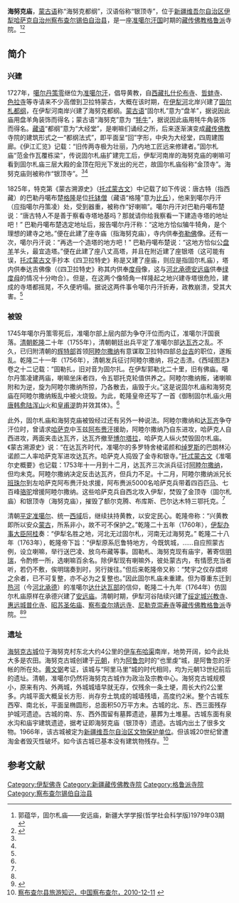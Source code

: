 {{Infobox Tibetan Buddhist monastery
|name =海努克庙
|image = 
|image size = 250px
|alt = 
|caption = 
|t=
|w=
|to = 
|ipa={{IPA|}}
|z=
|thdl=
|e=
|tc=海努克廟
|s=海努克庙
|p=
|m=
|k=
|pushpin_map = 
|latd =  | latm =  | lats =  | latNS = 
|longd=  | longm= | longs =| longEW = 
|iso_region = 
|map_caption = 
|mapsize = 
|location_country = 中国
|location = {{CHN}}[[新疆维吾尔自治区|新疆维吾尔自治区]][[伊犁哈萨克自治州|伊犁哈萨克自治州]][[察布查尔锡伯自治县|察布查尔锡伯自治县]]
|coordinates_display =
|founded_by = 
|date_founded =
|date_renovated =
|sect = [[格鲁派|格鲁派]]
|mather =
|children =
|dedicated_to = 
|tulku =
|head_lama = 
|head_mgh =
|no._of_monks = 
|architecture = 
|festivals =
|footnotes = 
}}

'''海努克庙'''，[[蒙古语|蒙古语]]称“海努克都纲”，汉语俗称“银顶寺”，位于[[新疆维吾尔自治区|新疆维吾尔自治区]][[伊犁哈萨克自治州|伊犁哈萨克自治州]][[察布查尔锡伯自治县|察布查尔锡伯自治县]]，是一座[[准噶尔汗国|准噶尔汗国]]时期的[[藏传佛教|藏传佛教]][[格鲁派|格鲁派]]寺院。<ref name=guo>郭蕴华，固尔札庙——安远庙，新疆大学学报(哲学社会科学版)1979年03期</ref><ref name=lwb>{{Cite web |url=http://www.foyuan.net/article-387746-1.html |title=李文彬，伊犁固尔扎庙的兴衰，佛缘网站，2011-12-7 |access-date=2014-05-05 |archive-date=2014-05-05 |archive-url=https://web.archive.org/web/20140505202102/http://www.foyuan.net/article-387746-1.html |dead-url=yes }}</ref>

==简介==
===兴建===
1727年，[[噶尔丹策零|噶尔丹策零]]继位为[[准噶尔汗国|准噶尔汗]]，倡导黄教，自[[西藏|西藏]][[扎什伦布寺|扎什伦布寺]]、[[哲蚌寺|哲蚌寺]]、[[色拉寺|色拉寺]]等寺请来不少高僧到卫拉特蒙古，大概在该时期，在[[伊犁河|伊犁河]]北岸兴建了[[固尔札庙|固尔札都纲]]，在伊犁河南岸兴建了海努克都纲。[[蒙古语|蒙古语]]“固尔札”意为“盘羊”，据说因此庙用盘羊角装饰而得名；蒙古语“海努克”意为 “[[牦牛|牦牛]]”，据说因此庙用牦牛角装饰而得名。[[藏语|藏语]]“都纲”意为“大经堂”，是喇嘛们诵经之所，后来逐渐演变成[[藏传佛教|藏传佛教]]寺院的建筑形式之一“都纲法式”，即平面呈“回”字形，中央为大经堂，四周建围廊。《伊江汇览》记载：“旧传两寺极为壮丽，乃内地工匠远来修建者。”固尔札庙“范金作瓦覆栋梁”，传说固尔札庙扩建完工后，伊犁河南岸的海努克庙的喇嘛可看到固尔札庙三层大殿的金顶在阳光下发出的光芒，故固尔札庙俗称“金顶寺”。海努克庙则被称作“银顶寺”。<ref name=lwb/><ref name=guo/>

1825年，特克第《蒙古溯源史》（[[托忒蒙古文|托忒蒙古文]]）中记载了如下传说：唐古特（指西藏）的巴勒丹噶布楚[[比丘|格隆]]是位[[托钵僧|托钵僧]]（藏语“格隆”意为[[比丘|比丘]]），他来到噶尔丹汗（应指噶尔丹策凌）处，受到器重，被称作“好喇嘛”。噶尔丹汗对巴勒丹噶布楚说：“唐古特人不是善于察看寺塔地基吗？那就请你给我察看一下建造寺塔的地址吧！” 巴勒丹噶布楚选定地址后，报告噶尔丹汗称：“这地方恰似犏牛犄角，是个理想的建寺之地。”便在此建了座寺庙（指海努克庙），寺内供奉[[弥勒佛|弥勒佛]]像。还有一次，噶尔丹汗说：“再选一个造塔的地方吧！” 巴勒丹噶布楚说：“这地方恰似公[[盘羊|盘羊]]羊头，最宜造塔。”便在此建了座八丈高塔，并且在附近建了座银塔（这可能有误，[[托忒蒙古文|托忒蒙古文]]手抄本《四卫拉特史》称是又建了座庙，则应是指固尔札庙），塔内供奉达吉佛像（《四卫拉特史》称其内供奉[[度母|度母]]像，这与[[河北|河北]][[承德|承德]][[安远庙|安远庙]]供奉[[绿度母|绿度母]]的情况十分吻合）。但是，在这两个像犄角一样隆起之地兴建寺塔很危险，建成的寺塔都摇晃，不久便坍塌。据说这两件事令噶尔丹汗折寿，政教崩溃，受其大害。<ref name=lwb/>

===被毁===
1745年噶尔丹策零死后，准噶尔部上层内部为争夺汗位而内讧，准噶尔汗国衰落。[[清朝|清朝]][[乾隆|乾隆]]二十年（1755年），清朝朝廷出兵平定了准噶尔部[[达瓦齐|达瓦齐]]之乱。不久，已归附清朝的[[辉特部|辉特部]]首领[[阿睦尔撒纳|阿睦尔撒纳]]有意谋取卫拉特四部总[[台吉|台吉]]的职位，遂叛乱。乾隆二十一年（1756年），清朝发兵征讨阿睦尔撒纳，将之击溃。《西域图志》卷之十二记载：“固勒扎，旧对音为固尔扎。在伊犁郭勒北二十里，旧有佛庙。噶尔丹策凌建两庙，喇嘛坐床者四，令五鄂托克轮值供养之。阿睦尔撒纳叛，诸喇嘛附和为逆，旋为阿睦尔撒纳所掠，乃各散去，庙毁于火。”这是说固尔札庙和海努克庙在阿睦尔撒纳叛乱中被火烧毁。为此，乾隆皇帝还写了一首《御制固尔札庙火用[[唐朝|唐]][[韩愈|韩愈]][[陆浑山|陆浑山]]火和[[皇甫湜|皇甫湜]]韵并效其体》。<ref name=lwb/>

此外，固尔札庙和海努克庙被毁经过还有另外一种说法。阿睦尔撒纳和[[达瓦齐|达瓦齐]]争夺汗位时，曾请求[[哈萨克|哈萨克]]中玉兹[[阿布赉|阿布赉汗]]援助，阿睦尔撒纳乃自东进攻，哈萨克人自西进攻，两面夹击达瓦齐，达瓦齐撤至[[博尔塔拉|博尔塔拉]]，哈萨克人纵火焚毁固尔札庙。《蒙古溯源史》说：“在达瓦齐时代，准噶尔的多罗特舍棱诺颜和[[绰罗斯|绰罗斯]]的巴朗林沁诺颜二人率哈萨克军进攻达瓦齐。哈萨克人捣毁了金寺和银寺。”[[托忒蒙古文|托忒蒙古文]]《准噶尔史概要》也记载：1753年十一月到十二月，达瓦齐三次派兵征讨[[阿睦尔撒纳|阿睦尔撒纳]]，但均未克。阿睦尔撒纳决定反击达瓦齐，但兵力不足。十二月，阿睦尔撒纳派兄长[[班珠尔|班珠尔]]到左哈萨克阿布赉汗处求援，阿布赉派5000名哈萨克兵带着四百匹[[马|马]]、七百峰[[骆驼|骆驼]]增援阿睦尔撒纳。这些哈萨克兵自西北攻入伊犁，焚毁了金顶寺（固尔札庙）和银顶寺（海努克庙），摧毁了额尔克腾、布库斯、巴尔达木特三鄂托克。<ref name=lwb/>

清朝[[平定准噶尔|平定准噶尔]]、统一[[西域|西域]]后，继续扶持黄教，以安定民心。乾隆帝称：“兴黄教即所以安众[[蒙古|蒙古]]，所系非小，故不可不保护之。”乾隆二十五年（1760年），[[伊犁办事大臣|伊犁办事大臣]][[阿桂|阿桂]]奏：“伊犁名胜之地，河北无过固尔札，河南无过海努克。” 乾隆二十八年（1763年），乾隆帝下旨：“伊犁原系厄鲁特地方，今既筑城，……自应照蒙古例，设立喇嘛，举行送巴凌、放乌布藏等事。固勒札、海努克现有庙宇，著寄信[[明瑞|明瑞]]，令酌修一所，选喇嘛百余名。除伊犁现有喇嘛外，彼处蒙古内，有情愿充当者听，若仍不敷，俟明瑞奏到时，另行拨往。”但后来乾隆帝又称：“梵宇之仅存煨烬之余者，已不可复整，亦不必为之复整也。”因此固尔札庙未重建。但为尊重东迁到[[热河|热河]]（今[[河北|河北]][[承德|承德]]）的准噶尔[[达什达瓦部|达什达瓦部]]的信仰，乾隆二十九年（1764年）仿固尔札庙原样在承德兴建了[[安远庙|安远庙]]。清朝时期，伊犁河谷陆续兴建了[[水定镇|绥定城]][[普化寺_(惠远城)|兴教寺]]、[[惠远城|惠远城]][[普化寺_(惠远城)|普化寺]]、[[昭苏|昭苏]][[圣佑庙|圣佑庙]]、[[察布查尔锡伯自治县|察布查尔]][[靖远寺|靖远寺]]、[[尼勒克县|尼勒克]][[崇寿寺_(尼勒克县)|崇寿寺]]等[[藏传佛教|藏传佛教]][[格鲁派|格鲁派]]寺院。<ref name=lwb/><ref>{{Cite web |url=http://minzu.people.com.cn/GB/173520/12283115.html |title=舒乙，石碑见证亲密——寻访承德（下），人民网，2010-07-29 |access-date=2014-05-05 |archive-url=https://web.archive.org/web/20140505194728/http://minzu.people.com.cn/GB/173520/12283115.html |archive-date=2014-05-05 |dead-url=yes }}</ref>

===遗址===
[[海努克古城|海努克古城]]位于海努克村东北大约4公里的[[伊车布哈渠|伊车布哈渠]]南岸，地势开阔，如今此处大多是农田。海努克古城创建于[[元朝|元朝]]，约为[[阿鲁忽|阿鲁忽]]时的“也里虔”城，是阿鲁忽的牙帐的所在处。[[黄文弼|黄文弼]]考证，该城与“阿里马里”城的时代相同，均为元朝13世纪前后的遗址。清朝，准噶尔仍然将海努克古城作为政治及宗教中心。海努克古城规模小，原来有内、外两城，外城城墙早就无存，仅残余一条土埂，周长大约2公里多。内城平面大概呈长方形．尚存夯土筑成的城墙残墙，高度约2米。整个古城东西窄、南北长，平面呈椭圆形，总面积50万平方未。古城的北、东、西三面残存护城河遗迹。古城的南、东、西外围留有墓葬遗迹，墓葬为土堆墓。古城东面有泉水沟和庙宇建筑遗迹，据考证即海努克庙（银顶寺）遗迹。古城内出土了很多文物。1966年，该古城被定为[[新疆维吾尔自治区文物保护单位|新疆维吾尔自治区文物保护单位]]。但该城20世纪曾遭淘金者毁灭性破坏。如今该古城已基本没有建筑物残存。<ref>[http://www.xjcbcr.gov.cn/lyzn/ShowArticle.asp?ArticleID=779 察布查尔县旅游知识，中国察布查尔，2010-12-11] {{webarchive|url=https://web.archive.org/web/20140505213834/http://www.xjcbcr.gov.cn/lyzn/ShowArticle.asp?ArticleID=779 |date=2014-05-05 }}</ref>

==参考文献==
{{reflist}}

[[Category:伊犁佛寺|Category:伊犁佛寺]]
[[Category:新疆藏传佛教寺院|Category:新疆藏传佛教寺院]]
[[Category:格鲁派寺院|Category:格鲁派寺院]]
[[Category:察布查尔锡伯自治县|Category:察布查尔锡伯自治县]]